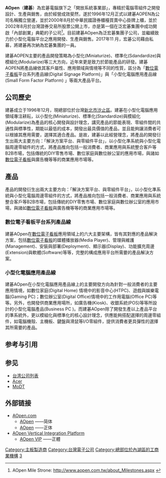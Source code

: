 {{Infobox Company
| company_name     = 建碁股份有限公司
| company_name_en  = AOPEN Inc.
| company_logo     = [[File:AOpen_logo_20120201.jpg|120px]]
| vector_logo      = 
| company_type     = [[上市公司|上市公司]]
| market_information= {{twse|3046}}
| foundation       = 1996年
| location         = {{flagicon|Taiwan}}[[新北市|新北市]][[汐止區|汐止區]]新台五路一段92號21樓
| industry         = [[數位看板|數位看板]]、[[工業電腦|工業電腦]]
| revenue          = 
| operating_income = 
| net_income       = 
| num_employees    = 
| parent           = [[宏碁|Acer]]
| subsid           = 
| owner            = 
| homepage         = [http://www.aopen.com/ www.aopen.com]
| footnotes        = 
|slogan=Bright Ideas Connected}}

'''AOpen'''（'''建碁'''）為宏碁電腦旗下之「開放系統事業部」，專精於電腦零組件之開發設計、生產與銷售，由於經營成效斐然，遂於1996年12月正式以建碁AOPEN為公司名稱獨立營運，並於2000年8月於中華民國證券櫃檯買賣中心掛牌上櫃，並於2002年8月於台灣證券交易所股票公開上市，亦是第一個在泛宏碁集團中成功開啟「內部創業」典範的子公司<ref>AOpen Mile Strone: http://www.aopen.com.tw/about_Milestones.aspx {{Wayback|url=http://www.aopen.com.tw/about_Milestones.aspx |date=20100329072300 }}</ref>。目前建碁AOpen為泛宏碁集團子公司，並繼續致力於小型化電腦平台之應用開發、生產與銷售。2017年11 月，宏碁公司藉由私募，將建碁再次納為宏碁集團的一員。

建碁AOPEN主要的產品開發策略為小型化(Miniaturize)、標準化(Sdandardize)與模組化(Modularize)等三大方向，近年來更是致力於節能產品的研發。建碁AOPEN將產品線依其客戶屬性、應用領域與情境等不同的性質，區分為「[[數位電子看板|數位電子看板]]平台系列產品線(Digital Signage Platform)」與「小型化電腦應用產品線(Small Form Factor Platform) 」等兩大產品平台。

==公司歷史==
建碁成立于1996年12月，現總部位於台灣[[新北市|新北市]][[汐止區|汐止區]]。建碁在小型化電腦應用領域專注耕耘，以小型化(Miniaturize)、標準化(Standardize)與模組化(Modularize)為產品的核心開發與設計理念，講究產品的節能表現、零組件間的共通性與標準性，期能以最低的成本，開發出最具價值的產品，並且能夠讓消費者可以根據其應用需要，選擇其適合產品。是故，建碁以此經營理念，將產品的開發衍生出兩大主要方向：「解決方案平台、與零組件平台」，以小型化準系統與小型化電腦周邊零組件的方式，將產品推向包括一般消費者、商業應用與系統整合客戶等B2B市場，包括傳統的DIY零售市場、數位家庭與數位辦公室的應用市場，與諸如[[數位電子看板|數位電子看板]]與廣告機等等的商業應用市場等。

==產品==
產品的開發衍生出兩大主要方向：「解決方案平台、與零組件平台」，以小型化準系統與小型化電腦周邊零組件的方式，將產品推向包括一般消費者、商業應用與系統整合客戶等B2B市場，包括傳統的DIY零售市場、數位家庭與數位辦公室的應用市場，與諸如[[數位電子看板|數位電子看板]]與廣告機等等的商業應用市場等。

===數位電子看板平台系列產品線===
建碁AOpen在[[數位電子看板|數位電子看板]]應用領域上的六大主要架構，皆有其對應的產品解決方案，包括[[數位電子看板|數位電子看板]]的媒體播放器(Media Player)、管理與維護(Management)、安裝與部署(Deployment)、顯示器(Display)、功能擴充周邊(Extension)與軟體(Software)等等，完整的構成應用平台所需要的產品解決方案。

===小型化電腦應用產品線===
建碁AOpen在小型化電腦應用產品線上的主要開發方向為針對一般消費者的主要應用情境，如數位家庭(Digital Home) 情境中的影音中心(HTPC)、遊戲與娛樂電腦(Gaming PC)；數位辦公室(Digital Office)情境中的工作用電腦(Office PC)等等。另外，也開發供商業應用場所，如廣告機(Kiosk)、收銀系統(POS)等等所設計的小型化電腦產品(Business PC )。而建碁AOpen除了開發生產以上產品平台的準系統外，更以模組化與標準化的核心設計理念，供應能夠搭配選擇的周邊零組件，如電腦機殼、主機板、鍵盤與滑鼠等I/O零組件，提供消費者更具彈性的選擇其所需要的產品。

==参考与引用==
{{reflist}}

==参见==
*[[台湾公司列表|台湾公司列表]]
*[[Acer|Acer]]
*[[MoDT|MoDT]]

==外部链接==
*[http://www.aopen.com/ AOpen.com] {{Wayback|url=http://www.aopen.com/ |date=20220216133804 }}
**[http://www.aopen.com.cn/ AOpen] {{Wayback|url=http://www.aopen.com.cn/ |date=20130814184422 }}——简体
**[http://www.aopen.com.tw/ AOpen] {{Wayback|url=http://www.aopen.com.tw/ |date=20220215132339 }}——正体
*[http://vip.aopen.com/ AOpen Vertical Integration Platform] {{Wayback|url=http://vip.aopen.com/ |date=20200223113426 }}
**[http://vip-tw.aopen.com/ AOpen VIP] {{Wayback|url=http://vip-tw.aopen.com/ |date=20210510185410 }}——正體

[[Category:主板製造商|Category:主板製造商]]
[[Category:台灣電子公司|Category:台灣電子公司]]
[[Category:總部位於內湖區的工商業機構|Category:總部位於內湖區的工商業機構]]
[[Category:臺灣證券交易所上市公司|3]]